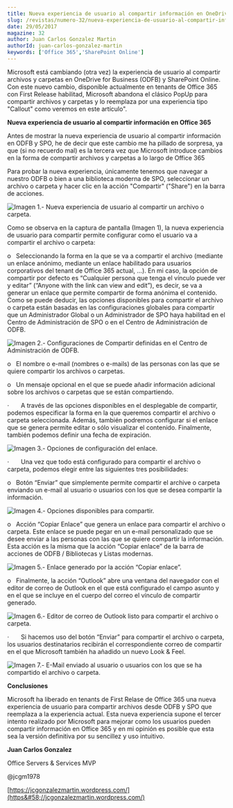 ```yaml
---
title: Nueva experiencia de usuario al compartir información en OneDrive for Business y SharePoint Online
slug: /revistas/numero-32/nueva-experiencia-de-usuario-al-compartir-informacion-en-onedrive-for-business-y-sharepoint-online
date: 29/05/2017
magazine: 32
author: Juan Carlos Gonzalez Martin
authorId: juan-carlos-gonzalez-martin
keywords: ['Office 365','SharePoint Online']
---
```






Microsoft está cambiando (otra vez) la experiencia de usuario al compartir archivos y carpetas en OneDrive for Business (ODFB) y SharePoint Online. Con este nuevo cambio, disponible actualmente en tenants de Office 365 con First Release habilitad, Microsoft abandona el clásico PopUp para compartir archivos y carpetas y lo reemplaza por una experiencia tipo "Callout" como veremos en este artículo".

**Nueva experiencia de usuario al compartir información en Office 365**

Antes de mostrar la nueva experiencia de usuario al compartir información en ODFB y SPO, he de decir que este cambio me ha pillado de sorpresa, ya que (si no recuerdo mal) es la tercera vez que Microsoft introduce cambios en la forma de compartir archivos y carpetas a lo largo de Office 365

Para probar la nueva experiencia, únicamente tenemos que navegar a nuestro ODFB o bien a una biblioteca moderna de SPO, seleccionar un archivo o carpeta y hacer clic en la acción "Compartir" ("Share") en la barra de acciones.

![Imagen 1.- Nueva experiencia de usuario al compartir un archivo o carpeta.](../../../images/numero32/nueva-experiencia-de-usuario-al-compartir-informacion-en-onedrive-for-business-y-sharepoint-online/image8.png)

Como se observa en la captura de pantalla (Imagen 1), la nueva experiencia de usuario para compartir permite configurar como el usuario va a compartir el archivo o carpeta:

o   Seleccionando la forma en la que se va a compartir el archivo (mediante un enlace anónimo, mediante un enlace habilitado para usuarios corporativos del tenant de Office 365 actual, …). En mi caso, la opción de compartir por defecto es “Cualquier persona que tenga el vínculo puede ver y editar” (“Anyone with the link can view and edit”), es decir, se va a generar un enlace que permite compartir de forma anónima el contenido. Como se puede deducir, las opciones disponibles para compartir el archivo o carpeta están basadas en las configuraciones globales para compartir que un Administrador Global o un Administrador de SPO haya habilitad en el Centro de Administración de SPO o en el Centro de Administración de ODFB.

![Imagen 2.- Configuraciones de Compartir definidas en el Centro de Administración de ODFB.](../../../images/numero32/nueva-experiencia-de-usuario-al-compartir-informacion-en-onedrive-for-business-y-sharepoint-online/image9.png)

o   El nombre o e-mail (nombres o e-mails) de las personas con las que se quiere compartir los archivos o carpetas.

o   Un mensaje opcional en el que se puede añadir información adicional sobre los archivos o carpetas que se están compartiendo.

·       A través de las opciones disponibles en el desplegable de compartir, podemos especificar la forma en la que queremos compartir el archivo o carpeta seleccionada. Además, también podremos configurar si el enlace que se genera permite editar o sólo visualizar el contenido. Finalmente, también podemos definir una fecha de expiración.

![Imagen 3.- Opciones de configuración del enlace.](../../../images/numero32/nueva-experiencia-de-usuario-al-compartir-informacion-en-onedrive-for-business-y-sharepoint-online/imagea.png)

·       Una vez que todo está configurado para compartir el archivo o carpeta, podemos elegir entre las siguientes tres posibilidades:

o   Botón “Enviar” que simplemente permite compartir el archive o carpeta enviando un e-mail al usuario o usuarios con los que se desea compartir la información.

![Imagen 4.- Opciones disponibles para compartir.](../../../images/numero32/nueva-experiencia-de-usuario-al-compartir-informacion-en-onedrive-for-business-y-sharepoint-online/imageb.png)

o   Acción “Copiar Enlace” que genera un enlace para compartir el archivo o carpeta. Este enlace se puede pegar en un e-mail personalizado que se desee enviar a las personas con las que se quiere compartir la información. Esta acción es la misma que la acción “Copiar enlace” de la barra de acciones de ODFB / Bibliotecas y Listas modernas.

![Imagen 5.- Enlace generado por la acción “Copiar enlace”.](../../../images/numero32/nueva-experiencia-de-usuario-al-compartir-informacion-en-onedrive-for-business-y-sharepoint-online/imagec.png)

o   Finalmente, la acción “Outlook” abre una ventana del navegador con el editor de correo de Outlook en el que está configurado el campo asunto y en el que se incluye en el cuerpo del correo el vínculo de compartir generado.

![Imagen 6.- Editor de correo de Outlook listo para compartir el archivo o carpeta.](../../../images/numero32/nueva-experiencia-de-usuario-al-compartir-informacion-en-onedrive-for-business-y-sharepoint-online/imaged.png)

·       Si hacemos uso del botón “Enviar” para compartir el archivo o carpeta, los usuarios destinatarios recibirán el correspondiente correo de compartir en el que Microsoft también ha añadido un nuevo Look & Feel.

![Imagen 7.- E-Mail enviado al usuario o usuarios con los que se ha compartido el archivo o carpeta.](../../../images/numero32/nueva-experiencia-de-usuario-al-compartir-informacion-en-onedrive-for-business-y-sharepoint-online/imagee.png)

**Conclusiones**

Microsoft ha liberado en tenants de First Relase de Office 365 una nueva experiencia de usuario para compartir archivos desde ODFB y SPO que reemplaza a la experiencia actual. Esta nueva experiencia supone el tercer intento realizado por Microsoft para mejorar como los usuarios pueden compartir información en Office 365 y en mi opinión es posible que esta sea la versión definitiva por su sencillez y uso intuitivo.



**Juan Carlos Gonzalez**

Office Servers & Services MVP

@jcgm1978

[https://jcgonzalezmartin.wordpress.com/](https&#58;//jcgonzalezmartin.wordpress.com/)

